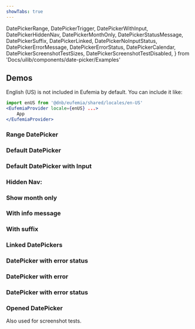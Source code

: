 ```yaml
---
showTabs: true
---
```


  DatePickerRange,
  DatePickerTrigger,
  DatePickerWithInput,
  DatePickerHiddenNav,
  DatePickerMonthOnly,
  DatePickerStatusMessage,
  DatePickerSuffix,
  DatePickerLinked,
  DatePickerNoInputStatus,
  DatePickerErrorMessage,
  DatePickerErrorStatus,
  DatePickerCalendar,
  DatePickerScreenshotTestSizes,
  DatePickerScreenshotTestDisabled,
} from 'Docs/uilib/components/date-picker/Examples'

## Demos

<ChangeLocale bottom label="Locale used in the demos:" showUS={true} />

English (US) is not included in Eufemia by default. You can include it like:

```jsx
import enUS from '@dnb/eufemia/shared/locales/en-US'
<EufemiaProvider locale={enUS} ...>
	App
</EufemiaProvider>
```

### Range DatePicker

<DatePickerRange />

### Default DatePicker

<DatePickerTrigger />

### Default DatePicker with Input

<DatePickerWithInput />

### Hidden Nav:

<DatePickerHiddenNav />

### Show month only

<DatePickerMonthOnly />

### With info message

<DatePickerStatusMessage />

### With suffix

<DatePickerSuffix />

### Linked DatePickers

<DatePickerLinked />

### DatePicker with error status

<DatePickerNoInputStatus />

### DatePicker with error

<DatePickerErrorMessage />

### DatePicker with error status

<DatePickerErrorStatus />

### Opened DatePicker

Also used for screenshot tests.

<DatePickerCalendar />

<DatePickerScreenshotTestSizes />

<DatePickerScreenshotTestDisabled />

